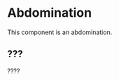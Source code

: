 
<Meta title="Abdomination" component={Abdomination} />

# Abdomination

This component is an abdomination.

<ArgsTable />

## ???

????

<AbdominationExample />

<!--
<Canvas>
  <Story name="Default">
    {AbdominationExample.bind({})}
  </Story>
<Canvas>
-->
